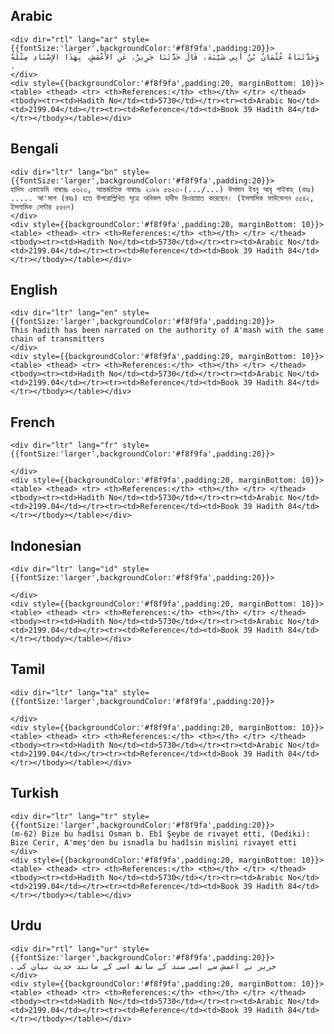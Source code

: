 ## Arabic


    <div dir="rtl" lang="ar" style={{fontSize:'larger',backgroundColor:'#f8f9fa',padding:20}}>
    وَحَدَّثَنَاهُ عُثْمَانُ بْنُ أَبِي شَيْبَةَ، قَالَ حَدَّثَنَا جَرِيرٌ، عَنِ الأَعْمَشِ، بِهَذَا الإِسْنَادِ مِثْلَهُ ‏.‏
    </div>
    <div style={{backgroundColor:'#f8f9fa',padding:20, marginBottom: 10}}><table> <thead> <tr> <th>References:</th> <th></th> </tr> </thead> <tbody><tr><td>Hadith No</td><td>5730</td></tr><tr><td>Arabic No</td><td>2199.04</td></tr><tr><td>Reference</td><td>Book 39 Hadith 84</td></tr></tbody></table></div>

## Bengali


    <div dir="ltr" lang="bn" style={{fontSize:'larger',backgroundColor:'#f8f9fa',padding:20}}>
    হাদিস একাডেমি নাম্বারঃ ৫৬২৩, আন্তর্জাতিক নাম্বারঃ ২১৯৯ ৫৬২৩-(.../...) উসমান ইবনু আবূ শাইবাহ্ (রহঃ) ..... আ'মাশ (রহঃ) হতে উপরোল্লিখিত সূত্রে অবিকল হাদীস রিওয়ায়াত করেছেন। (ইসলামিক ফাউন্ডেশন ৫৫৪২, ইসলামিক সেন্টার ৫৫৬৭)
    </div>
    <div style={{backgroundColor:'#f8f9fa',padding:20, marginBottom: 10}}><table> <thead> <tr> <th>References:</th> <th></th> </tr> </thead> <tbody><tr><td>Hadith No</td><td>5730</td></tr><tr><td>Arabic No</td><td>2199.04</td></tr><tr><td>Reference</td><td>Book 39 Hadith 84</td></tr></tbody></table></div>

## English


    <div dir="ltr" lang="en" style={{fontSize:'larger',backgroundColor:'#f8f9fa',padding:20}}>
    This hadith has been narrated on the authority of A'mash with the same chain of transmitters
    </div>
    <div style={{backgroundColor:'#f8f9fa',padding:20, marginBottom: 10}}><table> <thead> <tr> <th>References:</th> <th></th> </tr> </thead> <tbody><tr><td>Hadith No</td><td>5730</td></tr><tr><td>Arabic No</td><td>2199.04</td></tr><tr><td>Reference</td><td>Book 39 Hadith 84</td></tr></tbody></table></div>

## French


    <div dir="ltr" lang="fr" style={{fontSize:'larger',backgroundColor:'#f8f9fa',padding:20}}>
    
    </div>
    <div style={{backgroundColor:'#f8f9fa',padding:20, marginBottom: 10}}><table> <thead> <tr> <th>References:</th> <th></th> </tr> </thead> <tbody><tr><td>Hadith No</td><td>5730</td></tr><tr><td>Arabic No</td><td>2199.04</td></tr><tr><td>Reference</td><td>Book 39 Hadith 84</td></tr></tbody></table></div>

## Indonesian


    <div dir="ltr" lang="id" style={{fontSize:'larger',backgroundColor:'#f8f9fa',padding:20}}>
    
    </div>
    <div style={{backgroundColor:'#f8f9fa',padding:20, marginBottom: 10}}><table> <thead> <tr> <th>References:</th> <th></th> </tr> </thead> <tbody><tr><td>Hadith No</td><td>5730</td></tr><tr><td>Arabic No</td><td>2199.04</td></tr><tr><td>Reference</td><td>Book 39 Hadith 84</td></tr></tbody></table></div>

## Tamil


    <div dir="ltr" lang="ta" style={{fontSize:'larger',backgroundColor:'#f8f9fa',padding:20}}>
    
    </div>
    <div style={{backgroundColor:'#f8f9fa',padding:20, marginBottom: 10}}><table> <thead> <tr> <th>References:</th> <th></th> </tr> </thead> <tbody><tr><td>Hadith No</td><td>5730</td></tr><tr><td>Arabic No</td><td>2199.04</td></tr><tr><td>Reference</td><td>Book 39 Hadith 84</td></tr></tbody></table></div>

## Turkish


    <div dir="ltr" lang="tr" style={{fontSize:'larger',backgroundColor:'#f8f9fa',padding:20}}>
    (m-62) Bize bu hadîsi Osman b. Ebî Şeybe de rivayet etti, (Dediki): Bize Cerir, A'meş'den bu isnadla bu hadîsin mislini rivayet etti
    </div>
    <div style={{backgroundColor:'#f8f9fa',padding:20, marginBottom: 10}}><table> <thead> <tr> <th>References:</th> <th></th> </tr> </thead> <tbody><tr><td>Hadith No</td><td>5730</td></tr><tr><td>Arabic No</td><td>2199.04</td></tr><tr><td>Reference</td><td>Book 39 Hadith 84</td></tr></tbody></table></div>

## Urdu


    <div dir="rtl" lang="ur" style={{fontSize:'larger',backgroundColor:'#f8f9fa',padding:20}}>
    جریر نے اعمش سے اسی سند کے ساتھ اسی کے مانند حدیث بیان کی ۔
    </div>
    <div style={{backgroundColor:'#f8f9fa',padding:20, marginBottom: 10}}><table> <thead> <tr> <th>References:</th> <th></th> </tr> </thead> <tbody><tr><td>Hadith No</td><td>5730</td></tr><tr><td>Arabic No</td><td>2199.04</td></tr><tr><td>Reference</td><td>Book 39 Hadith 84</td></tr></tbody></table></div>